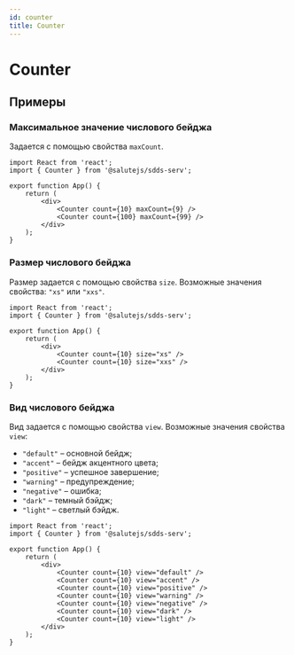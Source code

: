 ```yaml
---
id: counter
title: Counter
---
```



# Counter
<Description name="Counter" />
<PropsTable name="Counter"  exclude={['css']} />

## Примеры

### Максимальное значение числового бейджа
Задается с помощью свойства `maxCount`.

```tsx live 
import React from 'react';
import { Counter } from '@salutejs/sdds-serv';

export function App() {
    return (
        <div>
            <Counter count={10} maxCount={9} />
            <Counter count={100} maxCount={99} />
        </div>
    );
}
```

### Размер числового бейджа
Размер задается с помощью свойства `size`. Возможные значения свойства: `"xs"` или `"xxs"`.

```tsx live 
import React from 'react';
import { Counter } from '@salutejs/sdds-serv';

export function App() {
    return (
        <div>
            <Counter count={10} size="xs" />
            <Counter count={10} size="xxs" />
        </div>
    );
}
```

### Вид числового бейджа
Вид задается с помощью свойства `view`. Возможные значения свойства `view`:

+ `"default"` – основной бейдж;
+ `"accent"` – бейдж акцентного цвета;
+ `"positive"` – успешное завершение;
+ `"warning"` – предупреждение;
+ `"negative"` – ошибка;
+ `"dark"` – темный бэйдж;
+ `"light"` – светлый бэйдж.

```tsx live 
import React from 'react';
import { Counter } from '@salutejs/sdds-serv';

export function App() {
    return (
        <div>
            <Counter count={10} view="default" />
            <Counter count={10} view="accent" />
            <Counter count={10} view="positive" />
            <Counter count={10} view="warning" />
            <Counter count={10} view="negative" />
            <Counter count={10} view="dark" />
            <Counter count={10} view="light" />
        </div>
    );
}
```
